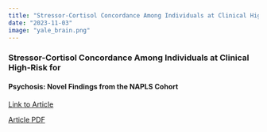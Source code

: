```yaml
---
title: "Stressor-Cortisol Concordance Among Individuals at Clinical High-Risk for Psychosis"
date: "2023-11-03"
image: "yale_brain.png"
---
```


### Stressor-Cortisol Concordance Among Individuals at Clinical High-Risk for

#### Psychosis: Novel Findings from the NAPLS Cohort

[Link to Article](https://www.sciencedirect.com/science/article/pii/S0306453020300688?via%3Dihub)

[Article PDF](cortisol-stress-psychosis.pdf)
